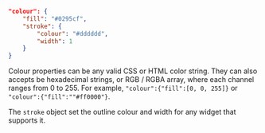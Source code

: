 ```json
"colour": {
    "fill": "#0295cf",
    "stroke": {
        "colour": "#dddddd",
        "width": 1
    }
}
```

Colour properties can be any valid CSS or HTML color string. They can also accepts be hexadecimal strings, or RGB / RGBA array, where each channel ranges from 0 to 255. For example, `"colour":{"fill":[0, 0, 255]}` or `"colour":{"fill":""#ff0000"}`.

The `stroke` object set the outline colour and width for any widget that supports it. 

